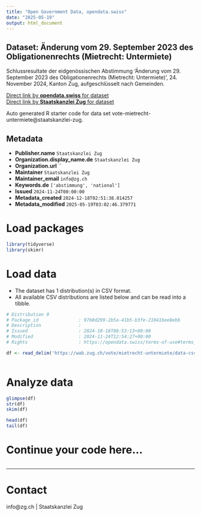 ```yaml
---
title: "Open Government Data, opendata.swiss"
date: "2025-05-19"
output: html_document
---
```


## Dataset: Änderung vom 29. September 2023 des Obligationenrechts (Mietrecht: Untermiete)

Schlussresultate der eidgenössischen Abstimmung 'Änderung vom 29. September 2023 des Obligationenrechts (Mietrecht: Untermiete)', 24. November 2024, Kanton Zug, aufgeschlüsselt nach Gemeinden.

[Direct link by **opendata.swiss** for dataset](https://opendata.swiss/de/dataset/anderung-vom-29-september-2023-des-obligationenrechts-mietrecht-untermiete)<br>
[Direct link by **Staatskanzlei Zug** for dataset](https://wab.zug.ch/vote/mietrecht-untermiete/data)

Auto generated R starter code for data set vote-mietrecht-untermiete@staatskanzlei-zug.

## Metadata

- **Publisher.name** `Staatskanzlei Zug`
- **Organization.display_name.de** `Staatskanzlei Zug`
- **Organization.url** ``
- **Maintainer** `Staatskanzlei Zug`
- **Maintainer_email** `info@zg.ch`
- **Keywords.de** `['abstimmung', 'national']`
- **Issued** `2024-11-24T00:00:00`
- **Metadata_created** `2024-12-18T02:51:38.014257`
- **Metadata_modified** `2025-05-19T03:02:46.379771`


# Load packages

```r

library(tidyverse)
library(skimr)

```

# Load data

-   The dataset has 1 distribution(s) in CSV format.
-   All available CSV distributions are listed below and can be read into a tibble.

```r

# Distribution 0
# Package_id               : 97b0d299-2b5a-41b5-b3fe-21041bee8ebb
# Description              : 
# Issued                   : 2024-10-18T08:53:13+00:00
# Modified                 : 2024-11-24T12:54:27+00:00
# Rights                   : https://opendata.swiss/terms-of-use#terms_by

df <- read_delim('https://wab.zug.ch/vote/mietrecht-untermiete/data-csv')



```

# Analyze data

```r

glimpse(df)
str(df)
skim(df)

head(df)
tail(df)

```

# Continue your code here...

```r

```

------------------------------------------------------------------------

# Contact

info@zg.ch | Staatskanzlei Zug
